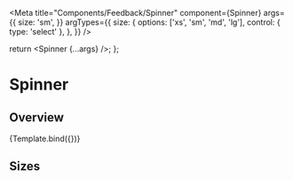 


<Meta
  title="Components/Feedback/Spinner"
  component={Spinner}
  args={{
    size: 'sm',
  }}
  argTypes={{
    size: {
      options: ['xs', 'sm', 'md', 'lg'],
      control: { type: 'select' },
    },
  }}
/>

  return <Spinner {...args} />;
};

# Spinner

## Overview

<Canvas>
  <Story name="Overview">{Template.bind({})}</Story>
</Canvas>

<ArgsTable story="Overview" />

## Sizes

<Canvas>
  <Story name="Sizes">
    <Stack spacing="lg" direction="row">
      <Spinner size="xs" />
      <Spinner size="sm" />
      <Spinner size="md" />
      <Spinner size="lg" />
    </Stack>
  </Story>
</Canvas>

